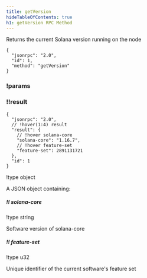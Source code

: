 ```yaml
---
title: getVersion
hideTableOfContents: true
h1: getVersion RPC Method
---
```


Returns the current Solana version running on the node

<APIMethod>

```jsonc !!request
{
  "jsonrpc": "2.0",
  "id": 1,
  "method": "getVersion"
}
```

### !params

### !!result

```jsonc !response
{
  "jsonrpc": "2.0",
  // !hover(1:4) result
  "result": {
    // !hover solana-core
    "solana-core": "1.16.7",
    // !hover feature-set
    "feature-set": 2891131721
  },
  "id": 1
}
```

!type object

A JSON object containing:

##### !! solana-core

!type string

Software version of solana-core

##### !! feature-set

!type u32

Unique identifier of the current software's feature set

</APIMethod>
